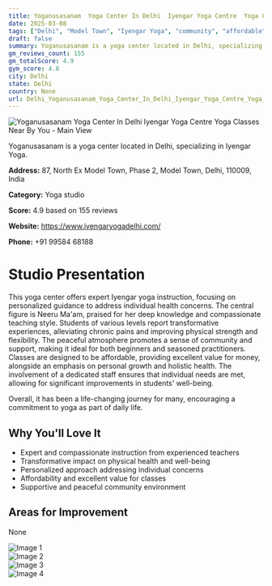 ```yaml
---
title: Yoganusasanam  Yoga Center In Delhi  Iyengar Yoga Centre  Yoga Classes Near By You
date: 2025-03-08
tags: ["Delhi", "Model Town", "Iyengar Yoga", "community", "affordable", "Delhi"]  
draft: false
summary: Yoganusasanam is a yoga center located in Delhi, specializing in Iyengar Yoga.
gm_reviews_count: 155
gm_totalScore: 4.9
gym_score: 4.8
city: Delhi
state: Delhi
country: None
url: Delhi_Yoganusasanam_Yoga_Center_In_Delhi_Iyengar_Yoga_Centre_Yoga_Classes_Near_By_You
---
```


<div className="aspect-[16/9] relative my-8">
  <img 
    src="https://lh5.googleusercontent.com/p/AF1QipMP9BhpaNFNSyYAGtRLRIc5Z-syhzb0OOaY-0Be=w1920-h1080-k-no"
    alt="Yoganusasanam  Yoga Center In Delhi  Iyengar Yoga Centre  Yoga Classes Near By You - Main View"
    className="object-cover absolute inset-0 w-full h-full rounded-lg"
  />
</div>

Yoganusasanam is a yoga center located in Delhi, specializing in Iyengar Yoga.

**Address:** 87, North Ex Model Town, Phase 2, Model Town, Delhi, 110009, India

**Category:** Yoga studio

**Score:** 4.9 based on 155 reviews

**Website:** https://www.iyengaryogadelhi.com/

**Phone:** +91 99584 68188

# Studio Presentation

This yoga center offers expert Iyengar yoga instruction, focusing on personalized guidance to address individual health concerns. The central figure is Neeru Ma'am, praised for her deep knowledge and compassionate teaching style. Students of various levels report transformative experiences, alleviating chronic pains and improving physical strength and flexibility. The peaceful atmosphere promotes a sense of community and support, making it ideal for both beginners and seasoned practitioners. Classes are designed to be affordable, providing excellent value for money, alongside an emphasis on personal growth and holistic health. The involvement of a dedicated staff ensures that individual needs are met, allowing for significant improvements in students' well-being.

Overall, it has been a life-changing journey for many, encouraging a commitment to yoga as part of daily life.

## Why You'll Love It

- Expert and compassionate instruction from experienced teachers
- Transformative impact on physical health and well-being
- Personalized approach addressing individual concerns
- Affordability and excellent value for classes
- Supportive and peaceful community environment

## Areas for Improvement

None

<div className="grid grid-cols-1 xl:grid-cols-2 gap-4 my-8">
<div className="aspect-[4/3] relative"><img src="https://lh5.googleusercontent.com/p/AF1QipMyXqxK_qXGOocbZ6inGbrTEa0PHoAktBXdF-sk=w1920-h1080-k-no" alt="Image 1" className="object-cover absolute inset-0 w-full h-full rounded-lg" /></div>
<div className="aspect-[4/3] relative"><img src="https://lh5.googleusercontent.com/p/AF1QipM63jlFvb2PtDUg5cf476ANUuSXkOGNlbEt2QQ2=w1920-h1080-k-no" alt="Image 2" className="object-cover absolute inset-0 w-full h-full rounded-lg" /></div>
<div className="aspect-[4/3] relative"><img src="https://lh3.googleusercontent.com/gps-cs-s/AB5caB8Fe2A9ZugJdrbw5zeDN5E2Wbtzv6hxA9UQa4ZzxT7Uq3P1eKF3c_-IlRP_EpMze68kUOGmKDdlf5CU-joFQ7K9vXMRamY3yjwbYwQAkijhyNcq71KNfYxrPA6tzBQClwn26yM=w1920-h1080-k-no" alt="Image 3" className="object-cover absolute inset-0 w-full h-full rounded-lg" /></div>
<div className="aspect-[4/3] relative"><img src="https://lh3.googleusercontent.com/gps-cs-s/AB5caB8zFGAodLM-jgUak6y4mxeZGp8ejfy1ExXHdqYW-A0STP8uOTqwSOAiDijdYKKcX4ryEqWRvipTP9Gx-Kopot0FsMIABpONqjQ__ukW3329YjBQ3OQYpu0UGDAnV6pTTX7z2Pqobg=w1920-h1080-k-no" alt="Image 4" className="object-cover absolute inset-0 w-full h-full rounded-lg" /></div>
</div>